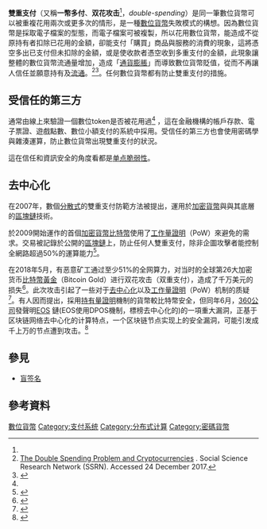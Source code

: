 {{noteTA
|G1=IT
}}
'''雙重支付'''（又稱'''一幣多付'''、'''双花攻击'''<ref name="cb"/>，''double-spending''）是同一筆數位貨幣可以被重複花用兩次或更多次的情形，是一種[[數位貨幣|數位貨幣]]失敗模式的構想。因為數位貨幣是採取電子檔案的型態，而電子檔案可被複製，所以花用數位貨幣，能造成不從原持有者扣除已花用的金額，卻能支付「購買」商品與服務的消費的現象，這將憑空多出已支付但未扣除的金額，或是使收款者憑空收到多重支付的金額，此現象讓整體的數位貨幣流通量增加，造成「[[通貨膨脹|通貨膨脹]]」而導致數位貨幣貶值，從而不再讓人信任並願意持有及[[流通貨幣|流通]]。<ref>[https://papers.ssrn.com/sol3/papers.cfm?abstract_id=3090174 The Double Spending Problem and Cryptocurrencies] {{Wayback|url=https://papers.ssrn.com/sol3/papers.cfm?abstract_id=3090174 |date=20180603215650 }}. Social Science Research Network (SSRN). Accessed 24 December 2017.</ref><ref name="Ryan">{{cite web|url=http://www.cs.bham.ac.uk/~mdr/teaching/modules06/netsec/lectures/DigitalCash.html|title=Digital Cash|author=Mark Ryan|publisher=School of Computer Science, University of Birmingham|accessdate=2010-07-12|archive-date=2020-11-01|archive-url=https://web.archive.org/web/20201101075751/https://www.cs.bham.ac.uk/~mdr/teaching/modules06/netsec/lectures/DigitalCash.html|dead-url=no}}</ref>。任何數位貨幣都有防止雙重支付的措施。

==受信任的第三方==
通常由線上{{tsl|en|trusted third party||受信任的第三方}}來驗證一個數位token是否被花用過<ref name="Ryan" /> ，這在金融機構的帳戶存款、電子票證、遊戲點數、數位小額支付的系統中採用。受信任的第三方也會使用密碼學與雜湊運算，防止數位貨幣出現雙重支付的狀況。

這在信任和資訊安全的角度看都是[[單點故障|单点脆弱性]]。

==去中心化==
在2007年，數個[[分布式計算|分散式]]的雙重支付防範方法被提出{{r|prop2007}}{{r|prop2008}}，運用於[[加密貨幣|加密貨幣]]與與其底層的[[區塊鏈|區塊鏈]]技術。

於2009開始運作的首個[[加密貨幣|加密貨幣]][[比特幣|比特幣]]使用了[[工作量證明|工作量證明]]（PoW）來避免{{tsl|en|trusted third party||受信任第三方}}的需求。交易被記錄於公開的[[區塊鏈|區塊鏈]]上，防止任何人雙重支付{{r|kopstein}}，除非企圖攻擊者能控制全網路超過50%的運算能力<ref name="Ip51atk">{{cite web|url=https://www.investopedia.com/terms/1/51-attack.asp|title=51% Attack|publisher=Investopedia|accessdate=2018-05-24|quote=" They would also be able to reverse transactions that were completed while they were in control of the network, meaning they could double-spend coins."|archive-date=2021-01-26|archive-url=https://web.archive.org/web/20210126190301/https://www.investopedia.com/terms/1/51-attack.asp|dead-url=no}}</ref>。

在2018年5月，有恶意矿工通过至少51%的全网算力，对当时的全球第26大加密货币[[比特幣黃金|比特幣黃金]]（Bitcoin Gold）进行双花攻击（双重支付），造成了千万美元的损失<ref>{{cite web |url=https://www.ccn.com/bitcoin-gold-hit-by-double-spend-attack-exchanges-lose-millions/ |title=Bitcoin Gold Hit by Double Spend Attack, Exchanges Lose Millions |publisher=CCN |date=2018年5月23日 |accessdate=2018年6月4日 |archive-date=2020年11月30日 |archive-url=https://web.archive.org/web/20201130082100/https://www.ccn.com/bitcoin-gold-hit-by-double-spend-attack-exchanges-lose-millions/ |dead-url=no }}</ref>。此次攻击引起了一些对于[[去中心化|去中心化]]以及[[工作量證明|工作量證明]]（PoW）机制的质疑<ref name="cb">{{cite web |url=http://www.cb.com.cn/zjssb/2018_0601/1238681.html |title=比特黄金创始人与比特大陆创始人互撕：去中心化是伪命题？ |publisher=中国经营网 |date=2018-06-01 |accessdate=2018-06-04 |archive-date=2018-08-17 |archive-url=https://web.archive.org/web/20180817100127/http://www.cb.com.cn/zjssb/2018_0601/1238681.html |dead-url=no }}</ref>。有人因而提出，採用[[持有量證明|持有量證明]]機制的貨幣較比特幣安全，但同年6月，[[奇虎360|360公司]]發聲明[https://eos.io/ EOS] {{Wayback|url=https://eos.io/ |date=20200229071809 }}鏈(EOS使用DPOS機制，標榜去中心化的)的一項重大漏洞，正基于区块链网络去中心化的计算特点，一个区块链节点实现上的安全漏洞，可能引发成千上万的节点遭到攻击。<ref>{{Cite web|title=EOS公开致谢360公司安全团队：发布3万美元赏金|url=http://tech.163.com/18/0602/12/DJ9VB9IR00097U7R.html|accessdate=2019-01-07|author=|date=2018-06-02|format=|work=tech.163.com|publisher=|language=zh-cn|archive-date=2020-02-01|archive-url=https://web.archive.org/web/20200201213918/http://tech.163.com/18/0602/12/DJ9VB9IR00097U7R.html|dead-url=no}}</ref>

== 參見 ==
* [[盲签名|盲签名]]

== 參考資料 ==
{{reflist|30em|refs=

<ref name=kopstein>{{cite news|author1=Joshua Kopstein|title=The Mission to Decentralize the Internet|url=http://www.newyorker.com/tech/elements/the-mission-to-decentralize-the-internet|accessdate=30 December 2014|publisher=The New Yorker|date=12 December 2013|quote=The network’s "nodes"—users running the bitcoin software on their computers—collectively check the integrity of other nodes to ensure that no one spends the same coins twice. All transactions are published on a shared public ledger, called the "block chain"|archive-date=2014-12-31|archive-url=https://web.archive.org/web/20141231031044/http://www.newyorker.com/tech/elements/the-mission-to-decentralize-the-internet|dead-url=no}}</ref>

<ref name=prop2007>{{cite arxiv|eprint=0802.0832v1|author1=Jaap-Henk Hoepman|title=Distributed Double Spending Prevention|class=cs.CR|year=2008}}</ref>

<ref name=prop2008>{{Cite journal 
| doi = 10.1109/ICDCS.2007.91 
| title = Combating Double-Spending Using Cooperative P2P Systems 
| year = 2007 
| last1 = Osipkov | first1 = I. 
| last2 = Vasserman | first2 = E. Y. 
| last3 = Hopper | first3 = N. 
| last4 = Kim | first4 = Y. 
| pages = 41
}}</ref>

}}

{{Cryptocurrencies}}

[[Category:數位貨幣|]]
[[Category:支付系统|Category:支付系统]]
[[Category:分布式计算|Category:分布式计算]]
[[Category:密碼貨幣|Category:密碼貨幣]]